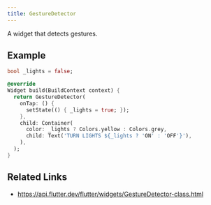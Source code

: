 ```yaml
---
title: GestureDetector
---
```


A widget that detects gestures.

## Example

```dart liveslice=GestureDetector
bool _lights = false;

@override
Widget build(BuildContext context) {
  return GestureDetector(
    onTap: () {
      setState(() { _lights = true; });
    },
    child: Container(
      color: _lights ? Colors.yellow : Colors.grey,
      child: Text('TURN LIGHTS ${_lights ? 'ON' : 'OFF'}'),
    ),
  );
}
```

## Related Links

- https://api.flutter.dev/flutter/widgets/GestureDetector-class.html

